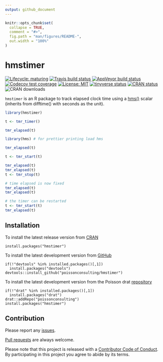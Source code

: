 ```yaml
---
output: github_document
---
```


<!-- README.md is generated from README.Rmd. Please edit that file -->

```r
knitr::opts_chunk$set(
  collapse = TRUE,
  comment = "#>",
  fig.path = "man/figures/README-",
  out.width = "100%"
)
```

# hmstimer

<!-- badges: start -->
[![Lifecycle: maturing](https://img.shields.io/badge/lifecycle-maturing-blue.svg)](https://www.tidyverse.org/lifecycle/#maturing)
[![Travis build status](https://travis-ci.com/poissonconsulting/hmstimer.svg?branch=master)](https://travis-ci.com/poissonconsulting/hmstimer)
[![AppVeyor build status](https://ci.appveyor.com/api/projects/status/github/poissonconsulting/hmstimer?branch=master&svg=true)](https://ci.appveyor.com/project/poissonconsulting/hmstimer)
[![Codecov test coverage](https://codecov.io/gh/poissonconsulting/hmstimer/branch/master/graph/badge.svg)](https://codecov.io/gh/poissonconsulting/hmstimer?branch=master)
[![License: MIT](https://img.shields.io/badge/License-MIT-green.svg)](https://opensource.org/licenses/MIT)
[![tinyverse status](https://tinyverse.netlify.com/badge/hmstimer)](https://CRAN.R-project.org/package=hmstimer)
[![CRAN status](https://www.r-pkg.org/badges/version/hmstimer)](https://cran.r-project.org/package=hmstimer)
![CRAN downloads](http://cranlogs.r-pkg.org/badges/hmstimer)
<!-- badges: end -->

`hmstimer` is an R package to 
track elapsed clock time using a [hms()](https://github.com/tidyverse/hms) scalar (inherits from difftime() with seconds as the unit).

```r
library(hmstimer)

t <- tmr_timer()

tmr_elapsed(t)

library(hms) # for prettier printing load hms

tmr_elapsed(t)

t <- tmr_start(t)

tmr_elapsed(t)
tmr_elapsed(t)
t <- tmr_stop(t)

# time elapsed is now fixed
tmr_elapsed(t)
tmr_elapsed(t)

# the timer can be restarted
t <- tmr_start(t)
tmr_elapsed(t)
```

## Installation

To install the latest release version from [CRAN](https://cran.r-project.org)
```
install.packages("hmstimer")
```

To install the latest development version from [GitHub](https://github.com/poissonconsulting/hmstimer)
```
if(!"devtools" %in% installed.packages()[,1]) 
  install.packages("devtools")
devtools::install_github("poissonconsulting/hmstimer")
```

To install the latest development version from the Poisson drat [repository](https://github.com/poissonconsulting/drat)
```
if(!"drat" %in% installed.packages()[,1]) 
  install.packages("drat")
drat::addRepo("poissonconsulting")
install.packages("hmstimer")
```

## Contribution

Please report any [issues](https://github.com/poissonconsulting/hmstimer/issues).

[Pull requests](https://github.com/poissonconsulting/hmstimer/pulls) are always welcome.

Please note that this project is released with a [Contributor Code of Conduct](CODE_OF_CONDUCT.md).
By participating in this project you agree to abide by its terms.

